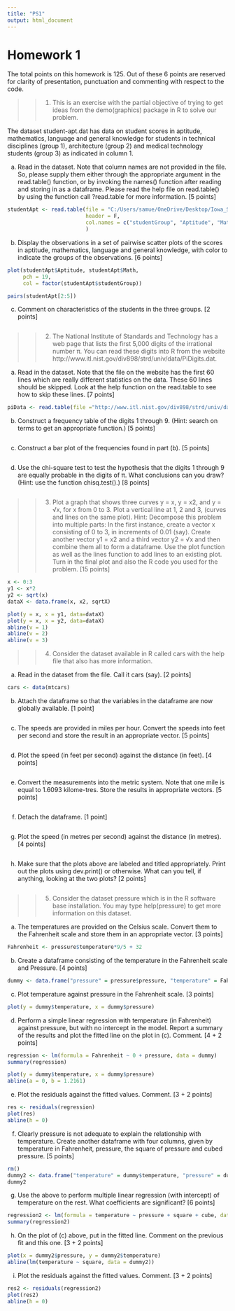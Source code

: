 ```yaml
---
title: "PS1"
output: html_document
---
```


# Homework 1

The total points on this homework is 125. Out of these 6 points are reserved for clarity of presentation,
punctuation and commenting with respect to the code.

>> 1. This is an exercise with the partial objective of trying to get ideas from the demo(graphics) package in R to solve our problem.

The dataset student-apt.dat has data on student scores in aptitude, mathematics, language and general knowledge for students in technical disciplines (group 1), architecture (group 2) and medical technology students (group 3) as indicated in column 1.

(a) Read in the dataset. Note that column names are not provided in the file. So, please supply them either through the appropriate argument in the read.table() function, or by invoking the names() function after reading and storing in as a dataframe. Please read the help file on read.table() by using the function call ?read.table for more information. [5 points]

```r
studentApt <- read.table(file = "C:/Users/samue/OneDrive/Desktop/Iowa_State_PS/STAT 5790/PS/PS1/student-apt.dat", 
                         header = F, 
                         col.names = c("studentGroup", "Aptitude", "Math", "Language", "General")
                         )
```

(b) Display the observations in a set of pairwise scatter plots of the scores in aptitude, mathematics, language and general knowledge, with color to indicate the groups of the observations. [6 points]

```r
plot(studentApt$Aptitude, studentApt$Math,
     pch = 19,
     col = factor(studentApt$studentGroup))
```

```r
pairs(studentApt[2:5])
```

(c) Comment on characteristics of the students in the three groups. [2 points]

```r

```

\newpage

>> 2. The National Institute of Standards and Technology has a web page that lists the first 5,000 digits of the irrational number π. You can read these digits into R from the website http://www.itl.nist.gov/div898/strd/univ/data/PiDigits.dat.

(a) Read in the dataset. Note that the file on the website has the first 60 lines which are really different statistics on the data. These 60 lines should be skipped. Look at the help function on the read.table to see how to skip these lines. [7 points]

```r
piData <- read.table(file ="http://www.itl.nist.gov/div898/strd/univ/data/PiDigits.dat")
```

(b) Construct a frequency table of the digits 1 through 9. (Hint: search on terms to get an appropriate function.) [5 points]

```r

```

(c) Construct a bar plot of the frequencies found in part (b). [5 points]

```r

```

(d) Use the chi-square test to test the hypothesis that the digits 1 through 9 are equally probable in the digits of π. What conclusions can you draw? (Hint: use the function chisq.test().) [8 points]

```r

```

\newpage

>> 3. Plot a graph that shows three curves y = x, y = x2, and y = √x, for x from 0 to 3. Plot a vertical line at 1, 2 and 3, (curves and lines on the same plot). Hint: Decompose this problem into multiple parts: In the first instance, create a vector x consisting of 0 to 3, in increments of 0.01 (say). Create another vector y1 = x2 and a third vector y2 = √x and then combine them all to form a dataframe. Use the plot function as well as the lines function to add lines to an existing plot. Turn in the final plot and also the R code you used for the problem. [15 points]

```r
x <- 0:3
y1 <- x*2
y2 <- sqrt(x)
dataX <- data.frame(x, x2, sqrtX)

plot(y = x, x = y1, data=dataX)
plot(y = x, x = y2, data=dataX)
abline(v = 1)
abline(v = 2)
abline(v = 3)
```

\newpage

>> 4. Consider the dataset available in R called cars with the help file that also has more information.

(a) Read in the dataset from the file. Call it cars (say). [2 points]

```r
cars <- data(mtcars)
```

(b) Attach the dataframe so that the variables in the dataframe are now globally available. [1 point]

```r

```

(c) The speeds are provided in miles per hour. Convert the speeds into feet per second and store the result in an appropriate vector. [5 points]

```r

```

(d) Plot the speed (in feet per second) against the distance (in feet). [4 points]

```r

```

(e) Convert the measurements into the metric system. Note that one mile is equal to 1.6093 kilome-tres. Store the results in appropriate vectors. [5 points]

```r

```

(f) Detach the dataframe. [1 point]

```r

```

(g) Plot the speed (in metres per second) against the distance (in metres). [4 points]

```r

```

(h) Make sure that the plots above are labeled and titled appropriately. Print out the plots using dev.print() or otherwise. What can you tell, if anything, looking at the two plots? [2 points]

```r

```

\newpage

>> 5. Consider the dataset pressure which is in the R software base installation. You may type help(pressure) to get more information on this dataset.

(a) The temperatures are provided on the Celsius scale. Convert them to the Fahrenheit scale and store them in an appropriate vector. [3 points]

```r
Fahrenheit <- pressure$temperature*9/5 + 32
```

(b) Create a dataframe consisting of the temperature in the Fahrenheit scale and Pressure. [4 points]\

```r
dummy <- data.frame("pressure" = pressure$pressure, "temperature" = Fahrenheit)
```

(c) Plot temperature against pressure in the Fahrenheit scale. [3 points]

```r
plot(y = dummy$temperature, x = dummy$pressure)
```

(d) Perform a simple linear regression with temperature (in Fahrenheit) against pressure, but with no intercept in the model. Report a summary of the results and plot the fitted line on the plot in (c). Comment. [4 + 2 points]

```r
regression <- lm(formula = Fahrenheit ~ 0 + pressure, data = dummy)
summary(regression)
```

```r
plot(y = dummy$temperature, x = dummy$pressure)
abline(a = 0, b = 1.2161)
```

(e) Plot the residuals against the fitted values. Comment. [3 + 2 points]

```r
res <- residuals(regression)
plot(res)
abline(h = 0)
```

(f) Clearly pressure is not adequate to explain the relationship with temperature. Create another dataframe with four columns, given by temperature in Fahrenheit, pressure, the square of pressure and cubed pressure. [5 points]

```r
rm()
dummy2 <- data.frame("temperature" = dummy$temperature, "pressure" = dummy$pressure, "square" = dummy$pressure^2, "cube" = dummy$pressure^3)
dummy2
```

(g) Use the above to perform multiple linear regression (with intercept) of temperature on the rest. What coefficients are significant? [6 points]

```r
regression2 <- lm(formula = temperature ~ pressure + square + cube, data = dummy2)
summary(regression2)
```

(h) On the plot of (c) above, put in the fitted line. Comment on the previous fit and this one. [3 + 2 points]

```r
plot(x = dummy2$pressure, y = dummy2$temperature)
abline(lm(temperature ~ square, data = dummy2))
```

(i) Plot the residuals against the fitted values. Comment. [3 + 2 points]

```r
res2 <- residuals(regression2) 
plot(res2)
abline(h = 0)
```
